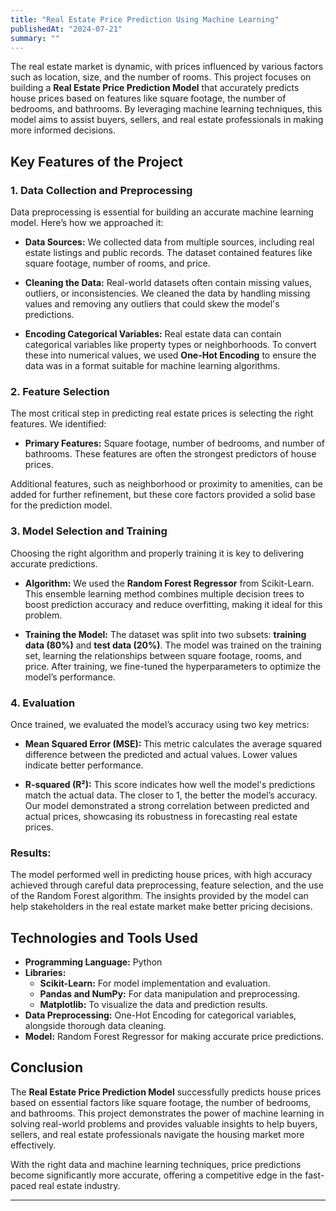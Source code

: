 ```yaml
---
title: "Real Estate Price Prediction Using Machine Learning"
publishedAt: "2024-07-21"
summary: ""
---
```


The real estate market is dynamic, with prices influenced by various factors such as location, size, and the number of rooms. This project focuses on building a **Real Estate Price Prediction Model** that accurately predicts house prices based on features like square footage, the number of bedrooms, and bathrooms. By leveraging machine learning techniques, this model aims to assist buyers, sellers, and real estate professionals in making more informed decisions.

## Key Features of the Project

### 1. Data Collection and Preprocessing

Data preprocessing is essential for building an accurate machine learning model. Here’s how we approached it:

- **Data Sources:** We collected data from multiple sources, including real estate listings and public records. The dataset contained features like square footage, number of rooms, and price.
  
- **Cleaning the Data:** Real-world datasets often contain missing values, outliers, or inconsistencies. We cleaned the data by handling missing values and removing any outliers that could skew the model's predictions.
  
- **Encoding Categorical Variables:** Real estate data can contain categorical variables like property types or neighborhoods. To convert these into numerical values, we used **One-Hot Encoding** to ensure the data was in a format suitable for machine learning algorithms.

### 2. Feature Selection

The most critical step in predicting real estate prices is selecting the right features. We identified:

- **Primary Features:** Square footage, number of bedrooms, and number of bathrooms. These features are often the strongest predictors of house prices.
  
Additional features, such as neighborhood or proximity to amenities, can be added for further refinement, but these core factors provided a solid base for the prediction model.

### 3. Model Selection and Training

Choosing the right algorithm and properly training it is key to delivering accurate predictions.

- **Algorithm:** We used the **Random Forest Regressor** from Scikit-Learn. This ensemble learning method combines multiple decision trees to boost prediction accuracy and reduce overfitting, making it ideal for this problem.
  
- **Training the Model:** The dataset was split into two subsets: **training data (80%)** and **test data (20%)**. The model was trained on the training set, learning the relationships between square footage, rooms, and price. After training, we fine-tuned the hyperparameters to optimize the model’s performance.

### 4. Evaluation

Once trained, we evaluated the model’s accuracy using two key metrics:

- **Mean Squared Error (MSE):** This metric calculates the average squared difference between the predicted and actual values. Lower values indicate better performance.
  
- **R-squared (R²):** This score indicates how well the model's predictions match the actual data. The closer to 1, the better the model’s accuracy. Our model demonstrated a strong correlation between predicted and actual prices, showcasing its robustness in forecasting real estate prices.

### Results:
The model performed well in predicting house prices, with high accuracy achieved through careful data preprocessing, feature selection, and the use of the Random Forest algorithm. The insights provided by the model can help stakeholders in the real estate market make better pricing decisions.

## Technologies and Tools Used

- **Programming Language:** Python
- **Libraries:**
  - **Scikit-Learn:** For model implementation and evaluation.
  - **Pandas and NumPy:** For data manipulation and preprocessing.
  - **Matplotlib:** To visualize the data and prediction results.
- **Data Preprocessing:** One-Hot Encoding for categorical variables, alongside thorough data cleaning.
- **Model:** Random Forest Regressor for making accurate price predictions.

## Conclusion

The **Real Estate Price Prediction Model** successfully predicts house prices based on essential factors like square footage, the number of bedrooms, and bathrooms. This project demonstrates the power of machine learning in solving real-world problems and provides valuable insights to help buyers, sellers, and real estate professionals navigate the housing market more effectively.

With the right data and machine learning techniques, price predictions become significantly more accurate, offering a competitive edge in the fast-paced real estate industry.




---
